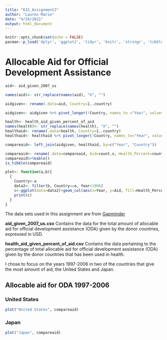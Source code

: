 ```yaml
---
title: "615_Assignment2"
author: "Lauren Marie"
date: "9/29/2021"
output: html_document
---
```


```r
knitr::opts_chunk$set(echo = FALSE)
pacman::p_load('dplyr', 'ggplot2', 'tidyr', 'knitr', 'stringr', 'tibble')
```

# Allocable Aid for Official Development Assistance

```r
aid<- aid_given_2007_us

names(aid)<- str_replace(names(aid), "X", "")

aidgiven<- rename(.data=aid, Country=ï..country)

aidgiven<- aidgiven %>% pivot_longer(!Country, names_to ="Year", values_to ="count")

health<- health_aid_given_percent_of_aid
names(health)<- str_replace(names(health), "X", "")
healthaid<- rename(.data=health, Country=ï..country)
healthaid<- healthaid %>% pivot_longer(!Country, names_to="Year", values_to="count")

compareaid<- left_join(aidgiven, healthaid, by=c("Year", "Country"))

compareaid<- rename(.data=compareaid, Aid=count.x, Health_Percent=count.y)
compareaid%>%kable()
is_tibble(compareaid)

plot<- function(a,b){
  {
    Country<-a
    data2<- filter(b, Country==a, Year>1996)
    c<-ggplot(data=data2)+geom_col(aes(x=Year, y=Aid, fill=Health_Percent))+ggtitle(Country)
    print(c)
  }
}
```

The data sets used in this assignment are from [Gapminder](https://www.gapminder.org/data)

**aid_given_2007_us.csv**
Contains the data for the total amount of allocable aid for official development assistance (ODA) given by the donor countries, expressed in USD.

**health_aid_given_percent_of_aid.csv**
Contains the data pertaining to the percentage of total allocable aid for official development assistance (ODA) given by the donor countries that has been used in health.

I chose to focus on the years 1997-2006 in two of the countries that give the most amount of aid, the United States and Japan.

## Allocable aid for ODA 1997-2006
### United States

```r
plot("United States", compareaid)
```

### Japan

```r
plot("Japan", compareaid)
```
